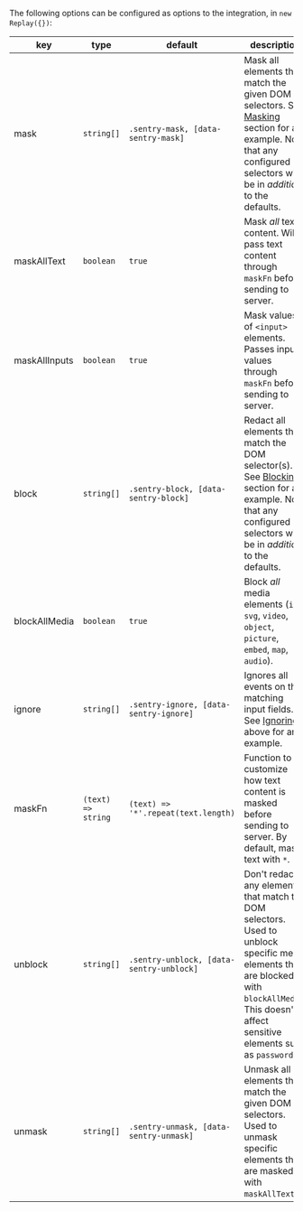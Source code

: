 The following options can be configured as options to the integration, in `new Replay({})`:

| key           | type               | default                                  | description                                                                                                                                                                                       |
| ------------- | ------------------ | ---------------------------------------- | ------------------------------------------------------------------------------------------------------------------------------------------------------------------------------------------------- |
| mask          | `string[]`         | `.sentry-mask, [data-sentry-mask]`       | Mask all elements that match the given DOM selectors. See [Masking](#masking) section for an example. Note that any configured selectors will be in _addition_ to the defaults.                   |
| maskAllText   | `boolean`          | `true`                                   | Mask _all_ text content. Will pass text content through `maskFn` before sending to server.                                                                                                        |
| maskAllInputs | `boolean`          | `true`                                   | Mask values of `<input>` elements. Passes input values through `maskFn` before sending to server.                                                                                                 |
| block         | `string[]`         | `.sentry-block, [data-sentry-block]`     | Redact all elements that match the DOM selector(s). See [Blocking](#blocking) section for an example. Note that any configured selectors will be in _addition_ to the defaults.                   |
| blockAllMedia | `boolean`          | `true`                                   | Block _all_ media elements (`img`, `svg`, `video`, `object`, `picture`, `embed`, `map`, `audio`).                                                                                                 |
| ignore        | `string[]`         | `.sentry-ignore, [data-sentry-ignore]`   | Ignores all events on the matching input fields. See [Ignoring](#ignoring) above for an example.                                                                                                  |
| maskFn        | `(text) => string` | `(text) => '*'.repeat(text.length)`      | Function to customize how text content is masked before sending to server. By default, masks text with `*`.                                                                                       |
| unblock       | `string[]`         | `.sentry-unblock, [data-sentry-unblock]` | Don't redact any elements that match the DOM selectors. Used to unblock specific media elements that are blocked with `blockAllMedia`. This doesn't affect sensitive elements such as `password`. |
| unmask        | `string[]`         | `.sentry-unmask, [data-sentry-unmask]`   | Unmask all elements that match the given DOM selectors. Used to unmask specific elements that are masked with `maskAllText`.                                                                      |
